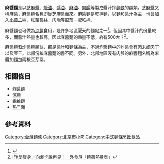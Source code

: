 {{Infobox food
| name = 麻醬麵
| image = Noodles With Sesame Sauce (麻醬麵).jpg
| caption = 一碗「麻醬麵」.
| alternate_name = 
| country = 中國
| region = 北京
| national_cuisine = 
| creator =           <!-- or | creators = -->
| year = 
| mintime = 
| maxtime = 
| type = 麵
| course = 
| served = 
| main_ingredient = [[芝麻醬|芝麻醬]]、[[醋|醋]]、[[醬油|醬油]]、[[麻油|麻油]]、[[中式麵條|麵條]]、[[肉臊|肉臊]] minor_ingredient = 
| variations = 
| serving_size = 
| protein = 
| fat = 
| carbohydrate = 
| glycemic_index = 
| similar_dish = 
| other = 
}}
'''麻醬麵'''是以[[芝麻醬|芝麻醬]]、[[蠔油|蠔油]]、[[醬油|醬油]]、[[麻油|麻油]]、[[肉臊|肉臊]]等製成醬汁拌[[中式麵條|麵條]]的麵類。[[芝麻醬|芝麻醬]]又稱麻醬，麻醬麵名稱即從[[芝麻醬|芝麻醬]]而來。麻醬麵是乾拌麵，以麵和醬汁為主，也會加入[[黄瓜|小黃瓜]]絲、紅蘿蔔絲、肉燥等配菜一起乾拌。

麻醬麵也可做為[[涼麵|涼麵]]食用，是許多地區夏天的麵點之一<ref>{{Cite web |url=http://www.ha.xinhuanet.com/diet/2015-07/08/c_1115854256.htm |title=夏日"凉"食：且看凉面的"面面俱到" |accessdate=2015-08-11 |archive-date=2015-07-31 |archive-url=https://web.archive.org/web/20150731015336/http://www.ha.xinhuanet.com/diet/2015-07/08/c_1115854256.htm |dead-url=no }}</ref>。但因其中醬汁的份量較多，而醬汁熱量也較高，因此麻醬麵的熱量不低，約有500大卡<ref>[http://www.ettoday.net/news/20150306 iFit愛瘦身／向爆卡說再見！　外食族「麵攤熱量表」]{{dead link|date=2018年5月 |bot=InternetArchiveBot |fix-attempted=yes }}</ref>。

麻醬麵和[[炸醬麵|炸醬麵]]類似，都是醬汁和麵條為主，不過炸醬麵中的炸醬會有肉末或肉丁以及豆干，此部份和麻醬麵的醬不同。另外，北部地區沒有肉臊的麻醬麵名稱為麻醬加麵加兩根豆芽菜。


==相關條目==
*[[炸醬麵|炸醬麵]]
*[[涼麵|涼麵]]
*[[擔擔麵|擔擔麵]]
*[[热干面|热干面]]

==參考資料==
{{reflist}}

{{老北京城}}

{{飲食小作品}}

[[Category:台灣麵條|Category:台灣麵條]]
[[Category:北京市小吃|Category:北京市小吃]]
[[Category:中式麵條烹飪食品|Category:中式麵條烹飪食品]]